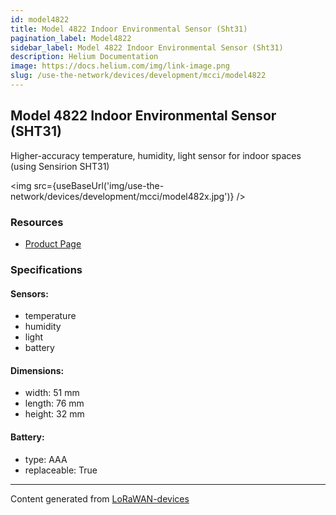 ```yaml
---
id: model4822
title: Model 4822 Indoor Environmental Sensor (Sht31)
pagination_label: Model4822
sidebar_label: Model 4822 Indoor Environmental Sensor (Sht31)
description: Helium Documentation
image: https://docs.helium.com/img/link-image.png
slug: /use-the-network/devices/development/mcci/model4822
---
```



## Model 4822 Indoor Environmental Sensor (SHT31)

Higher-accuracy temperature, humidity, light sensor for indoor spaces (using Sensirion SHT31)

<img src={useBaseUrl('img/use-the-network/devices/development/mcci/model482x.jpg')} />

### Resources

- [Product Page](https://mcci.io/m4821)

### Specifications

#### Sensors:

- temperature
- humidity
- light
- battery

#### Dimensions:

- width: 51 mm
- length: 76 mm
- height: 32 mm

#### Battery:

- type: AAA
- replaceable: True

---

Content generated from [LoRaWAN-devices](https://github.com/TheThingsNetwork/lorawan-devices)
